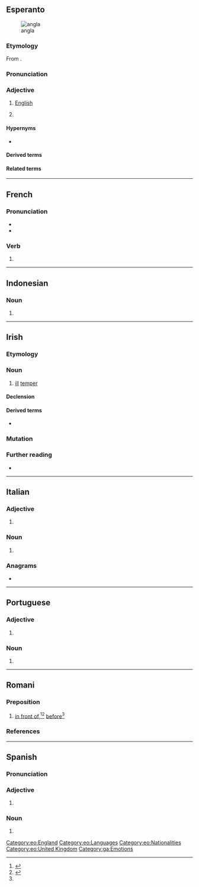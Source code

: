 {{also|Angla|anglá|angļa}}
==Esperanto==
{{wp|angla lingvo|lang=eo}}
[[Image:Flag of England.svg|thumb|angla {{l|eo|flago}}]]

===Etymology===
From {{af|eo|anglo|t1=an English person|-a}}.

===Pronunciation===
{{eo-IPA|a=LL-Q143 (epo)-Lepticed7-angla.wav}}

===Adjective===
{{eo-head}}

# [[English]] {{gloss|of or pertaining to [[England]], the English people, or the English language}}
# {{qualifier|la angla}} {{clipping of|eo|[[la]] angla [[lingvo]]||the English language|nodot=1}}

====Hypernyms====
* {{l|eo|brita|t=[[British]]}}

====Derived terms====
{{der3
|eo|{{l|eo|angla lingvo|t=English language}}
|{{l|eo|anglalingvano}}, {{l|eo|anglaparolanto|t=an English speaker, Anglophone}}
|{{l|eo|anglaparola}}, {{l|eo|anglaparolanta|t=English-speaking}}
}}

====Related terms====
{{rel3
|eo|{{l|eo|angle|pos=adv|t=in English}}
|{{l|eo|angligi|t=to translate into English; to anglicize}}
|{{l|eo|Anglio|t=England}}
|{{l|eo|anglismo|t=anglicism}}
|{{l|eo|elangligi|t=to translate from English into Esperanto}}
}}

{{eo GCSE|4}}

[[Category:eo:England]]
[[Category:eo:Languages]]
[[Category:eo:Nationalities]]
[[Category:eo:United Kingdom]]

----

==French==

===Pronunciation===
* {{audio|fr|LL-Q150 (fra)-Lyokoï-angla.wav|Audio}}
* {{homophones|fr|anglas|anglât}}

===Verb===
{{head|fr|verb form}}

# {{inflection of|fr|angler||3|s|past historic}}

----

==Indonesian==

===Noun===
{{id-noun|head=|pl=-}}

# {{short for|id|angkatan laut|t=|nocap=1}}

----

==Irish==

===Etymology===
{{rfe|ga}}

===Noun===
{{ga-noun|m|~|-}}

# [[ill]] [[temper]]

====Declension====
{{ga-decl-m3-nopl|a|ngla}}

====Derived terms====
* {{l|ga|anglán|g=m|t=ill-tempered, quarrelsome, person}}

===Mutation===
{{ga-mut}}

===Further reading===
* {{R:ga:Ó Dónaill}}

[[Category:ga:Emotions]]

----

==Italian==

===Adjective===
{{head|it|adjective form|g=f-s}}

# {{adj form of|it|anglo||f|s}}

===Noun===
{{it-noun|f|m=anglo}}

# {{female equivalent of|it|anglo}}

===Anagrams===
* {{anagrams|it|a=aagln|lagna}}

----

==Portuguese==

===Adjective===
{{head|pt|adjective form|g=f-s}}

# {{adj form of|pt|anglo||f|s}}

===Noun===
{{pt-noun|f}}

# {{female equivalent of|pt|anglo}}

----

==Romani==

===Preposition===
{{head|rom|preposition}}

# [[in front of]],<ref>{{R:rom:Boretzky-Igla|anglá|page=7b}}</ref><ref name="c">{{R:Courthiade:2009|entry=angla = angl-|page=62b}}</ref> [[before]]<ref name="c"/>

===References===
<references/>

----

==Spanish==

===Pronunciation===
{{es-IPA}}

===Adjective===
{{head|es|adjective form|g=f-s}}

# {{adj form of|es|anglo||f|s}}

===Noun===
{{es-noun|f|m=anglo}}

# {{female equivalent of|es|anglo}}